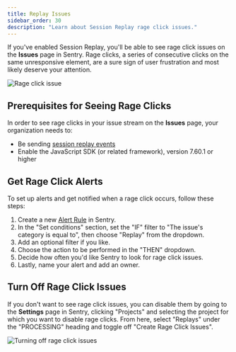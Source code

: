 ```yaml
---
title: Replay Issues
sidebar_order: 30
description: "Learn about Session Replay rage click issues."
---
```


If you've enabled Session Replay, you'll be able to see rage click issues on the **Issues** page in Sentry. Rage clicks, a series of consecutive clicks on the same unresponsive element, are a sure sign of user frustration and most likely deserve your attention.

![Rage click issue](product/issues/issue-details/replay-issues/Rage-click-issue-in-issue-stream.png)

## Prerequisites for Seeing Rage Clicks

In order to see rage clicks in your issue stream on the **Issues** page, your organization needs to:

- Be sending [session replay events](/product/session-replay/getting-started/)
- Enable the JavaScript SDK (or related framework), version 7.60.1 or higher

## Get Rage Click Alerts

To set up alerts and get notified when a rage click occurs, follow these steps:

1. Create a new [Alert Rule](https://sentry.sentry.io/alerts/new/issue/) in Sentry.
2. In the "Set conditions" section, set the "IF" filter to "The issue's category is equal to", then choose "Replay" from the dropdown.
3. Add an optional filter if you like.
5. Choose the action to be performed in the "THEN" dropdown.
6. Decide how often you'd like Sentry to look for rage click issues.
7. Lastly, name your alert and add an owner.

## Turn Off Rage Click Issues

If you don't want to see rage click issues, you can disable them by going to the **Settings** page in Sentry, clicking "Projects" and selecting the project for which you want to disable rage clicks. From here, select "Replays" under the "PROCESSING" heading and toggle off "Create Rage Click Issues".

![Turning off rage click issues](product/issues/issue-details/replay-issues/Turning-off-rage-clicks-toggle.png)
